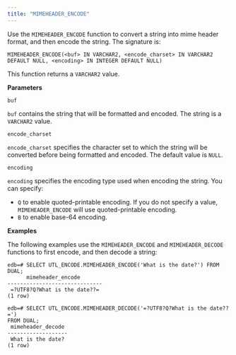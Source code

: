 ```yaml
---
title: "MIMEHEADER_ENCODE"
---
```


Use the `MIMEHEADER_ENCODE` function to convert a string into mime header format, and then encode the string. The signature is:

```text
MIMEHEADER_ENCODE(<buf> IN VARCHAR2, <encode_charset> IN VARCHAR2
DEFAULT NULL, <encoding> IN INTEGER DEFAULT NULL)
```

This function returns a `VARCHAR2` value.

**Parameters**

`buf`

 `buf` contains the string that will be formatted and encoded. The string is a `VARCHAR2` value.

`encode_charset`

 `encode_charset` specifies the character set to which the string will be converted before being formatted and encoded. The default value is `NULL`.

`encoding`

 `encoding` specifies the encoding type used when encoding the string. You can specify:

-   `Q` to enable quoted-printable encoding. If you do not specify a value, `MIMEHEADER_ENCODE` will use quoted-printable encoding.
-   `B` to enable base-64 encoding.

**Examples**

The following examples use the `MIMEHEADER_ENCODE` and `MIMEHEADER_DECODE` functions to first encode, and then decode a string:

```text
edb=# SELECT UTL_ENCODE.MIMEHEADER_ENCODE('What is the date?') FROM DUAL;
      mimeheader_encode
------------------------------
 =?UTF8?Q?What is the date??=
(1 row)

edb=# SELECT UTL_ENCODE.MIMEHEADER_DECODE('=?UTF8?Q?What is the date??=')
FROM DUAL;
 mimeheader_decode
-------------------
 What is the date?
(1 row)
```
